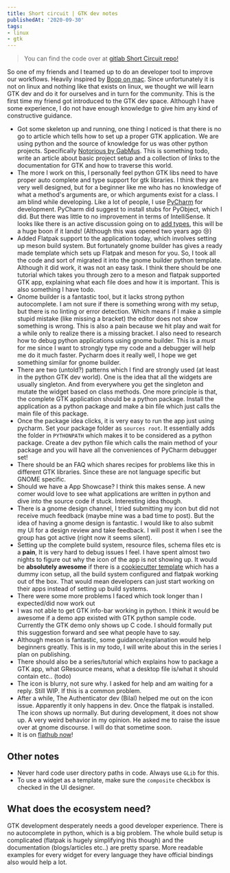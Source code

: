 ```yaml
---
title: Short circuit | GTK dev notes
publishedAt: '2020-09-30'
tags:
- linux
- gtk
---
```


> You can find the code over at [gitlab Short Circuit repo!](https://gitlab.gnome.org/Bharatkalluri/short-circuit)

So one of my friends and I teamed up to do an developer tool to improve our workflows. Heavily inspired by [Boop on
mac](https://boop.okat.best/). Since unfortunately it is not on linux and nothing like that exists on linux, we thought
we will learn GTK dev and do it for ourselves and in turn for the community. This is the first time my friend got
introduced to the GTK dev space. Although I have some experience, I do not have enough knowledge to give him any kind of
constructive guidance.

- Got some skeleton up and running, one thing I noticed is that there is no go to article which tells how to set up a
proper GTK application. We are using python and the source of knowledge for us was other python projects. Specifically
[Notorious by GabMus](https://gitlab.gnome.org/GabMus/notorious/). This is something todo, write an article about
basic project setup and a collection of links to the documentation for GTK and how to traverse this world.
- The more I work on this, I personally feel python GTK libs need to have proper auto complete and type support for gtk
libraries. I think they are very well designed, but for a beginner like me who has no knowledge of what a method's
arguments are, or which arguments exist for a class. I am blind while developing. Like a lot of people, I use
[PyCharm](https://www.jetbrains.com/pycharm/) for development. PyCharm did suggest to install stubs for PyObject,
which I did. But there was little to no improvement in terms of IntelliSense. It looks like there is an active
discussion going on to [add types](https://gitlab.gnome.org/GNOME/pygobject/-/issues/159), this will be a huge boon if
it lands! (Although this was opened two years ago 😢)
- Added Flatpak support to the application today, which involves setting up meson build system. But fortunately gnome
builder has gives a ready made template which sets up Flatpak and meson for you. So, I took all the code and sort of
migrated it into the gnome builder python template. Although it did work, it was not an easy task. I think there
should be one tutorial which takes you through zero to a meson and flatpak supported GTK app, explaining what each
file does and how it is important. This is also something I have todo.
- Gnome builder is a fantastic tool, but it lacks strong python autocomplete. I am not sure if there is something wrong
with my setup, but there is no linting or error detection. Which means if I make a simple stupid mistake (like missing
a bracket) the editor does not show something is wrong. This is also a pain because we hit play and wait for a while
only to realize there is a missing bracket. I also need to research how to debug python applications using gnome
builder. This is a _must_ for me since I want to strongly type my code and a debugger will help me do it much faster.
Pycharm does it really well, I hope we get something similar for gnome builder.
- There are two (untold?) patterns which I find are strongly used (at least in the python GTK dev world). One is the
idea that all the widgets are usually singleton. And from everywhere you get the singleton and mutate the widget based
on class methods. One more principle is that, the complete GTK application should be a python package. Install the
application as a python package and make a bin file which just calls the main file of this package.
- Once the package idea clicks, it is very easy to run the app just using pycharm. Set your package folder as `sources
root`. It essentially adds the folder in `PYTHONPATH` which makes it to be considered as a python package. Create a
dev python file which calls the main method of your package and you will have all the conveniences of PyCharm debugger
set!
- There should be an FAQ which shares recipes for problems like this in different GTK libraries. Since these are not
language specific but GNOME specific.
- Should we have a App Showcase? I think this makes sense. A new comer would love to see what applications are written
in python and dive into the source code if stuck. Interesting idea though.
- There is a gnome design channel, I tried submitting my icon but did not receive much feedback (maybe mine was a bad
time to post). But the idea of having a gnome design is fantastic. I would like to also submit my UI for a design
review and take feedback. I will post it when I see the group has got active (right now it seems silent).
- Setting up the complete build system, resource files, schema files etc is a **pain**, It is very hard to debug issues
I feel. I have spent almost two nights to figure out why the icon of the app is not showing up. It would be
**absolutely awesome** if there is a [cookiecutter template](https://github.com/cookiecutter/cookiecutter) which has a
dummy icon setup, all the build system configured and flatpak working out of the box. That would mean developers can
just start working on their apps instead of setting up build systems.
- There were some more problems I faced which took longer than I expected/did now work out
- I was not able to get GTK info-bar working in python. I think it would be awesome if a demo app existed with GTK
python sample code. Currently the GTK demo only shows up C code. I should formally put this suggestion forward and
see what people have to say.
- Although meson is fantastic, some guidance/explanation would help beginners greatly. This is in my todo, I will
write about this in the series I plan on publishing.
- There should also be a series/tutorial which explains how to package a GTK app, what GResource means, what a desktop
file is/what it should contain etc.. (todo)
- The icon is blurry, not sure why. I asked for help and am waiting for a reply. Still WIP. If this is a common
problem.
- After a while, The Authenticator dev (Bilal) helped me out on the icon issue. Apparently it only happens in dev. Once
the flatpak is installed. The icon shows up normally. But during development, it does not show up. A very weird
behavior in my opinion. He asked me to raise the issue over at gnome discourse. I will do that sometime soon.
- It is on [flathub now](https://flathub.org/apps/details/in.bharatkalluri.shortcircuit)!


## Other notes
- Never hard code user directory paths in code. Always use `GLib` for this.
- To use a widget as a template, make sure the `composite` checkbox is checked in the UI designer.

## What does the ecosystem need?

GTK development desperately needs a good developer experience. There is no autocomplete in python, which is a big problem. The whole
build setup is complicated (flatpak is hugely simplifying this though) and the documentation (blogs/articles etc..) are pretty sparse.
More readable examples for every widget for every language they have official bindings also would help a lot. 